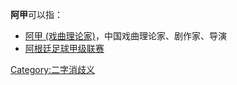 '''阿甲'''可以指：

* [[阿甲_(戏曲理论家)|阿甲 (戏曲理论家)]]，中国戏曲理论家、剧作家、导演
* [[阿根廷足球甲级联赛|阿根廷足球甲级联赛]]

{{disambig}}

[[Category:二字消歧义|Category:二字消歧义]]